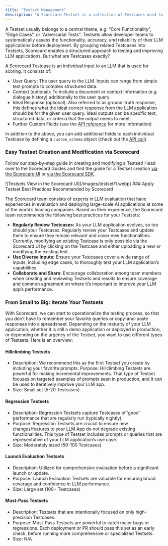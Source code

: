 ```yaml
---
title: "Testset Management"
description: "A Scorecard Testset is a collection of Testcases used to evaluate the performance of an LLM application across a variety of inputs and scenarios."
---
```


A Testset usually belongs to a central theme, e.g. “Core Functionality”, “Edge Cases”, or “Adversarial Tests”. Testsets allow developer teams to systematically assess the functionality, accuracy, and reliability of their LLM applications before deployment. By grouping related Testcases into Testsets, Scorecard enables a structured approach to testing and improving LLM applications. But what are Testcases exactly?

A Scorecard Testcase is an individual input to an LLM that is used for scoring. It consists of:

* User Query: The user query to the LLM. Inputs can range from simple text prompts to complex structured data.
* Context (optional): To include a document or context information (e.g. dialogue history) additionally to the user query.
* Ideal Response (optional): Also referred to as ground-truth response, this defines what the ideal correct response from the LLM application should be for the given user query. Ideal outputs can be specific text, structured data, or criteria that the output needs to meet.
* Further Custom Fields (see the [API reference](/api-reference) for more information)

In addition to the above, you can add additional fields to each individual Testcase by defining a `custom_schema` object (check out the [API call](/api-reference)).

### Easy Testset Creation and Modification via Scorecard

Follow our step-by-step guide in creating and modifying a Testset! Head over to the Scorecard Guides and find the guide for a Testset creation [via the Scorecard UI](/docs/documentation/how-to-use-scorecard/guides/create-a-testset/using-the-testset-ui) or [via the Scorecard SDK](/docs/documentation/how-to-use-scorecard/guides/create-a-testset/using-the-scorecard-sdk).
<Frame caption="Testsets View in the Scorecard UI">
![Testsets View in the Scorecard UI](/images/testset/1.webp)
</Frame>
### Apply Testset Best Practices Recommended by Scorecard

The Scorecard team consists of experts in LLM evaluation that have experiences in evaluation and deploying large-scale AI applications at some of the world’s leading companies. Based on their experience, the Scorecard team recommends the following best practices for your Testsets:

* **Regularly Review Testcases:** As your LLM application evolves, so too should your Testcases. Regularly review your Testcases and update them to ensure they remain relevant and cover new functionalities. Currently, modifying an existing Testcase is only possible via the Scorecard UI by clicking on the Testcase and either uploading a new or modifying the existing text.
* **Use Diverse Inputs:** Ensure your Testcases cover a wide range of inputs, including edge cases, to thoroughly test your LLM application’s capabilities.
* **Collaborate and Share:** Encourage collaboration among team members when creating and reviewing Testsets and results to ensure coverage and common agreement on where it’s important to improve your LLM app’s performance.

### From Small to Big: Iterate Your Testsets

With Scorecard, we can start to operationalize the testing process, so that you don’t have to remember your favorite queries or copy-and-paste responses into a spreadsheet. Depending on the maturity of your LLM application, whether it is still a demo application or deployed in production, or depending on the urgency of the Testset, you want to use different types of Testsets. Here is an overview:

#### Hillclimbing Testsets

* Description: We recommend this as the first Testset you create by including your favorite prompts. Purpose: Hillclimbing Testsets are powerful for making incremental improvements. That type of Testset focuses on targeted examples of prompts seen in production, and it can be used to iteratively improve your LLM app.
* Size: Small set (5-20 Testcases)

#### Regression Testsets

* Description: Regression Testsets capture Testcases of ‘good’ performance that are regularly run (typically nightly).
* Purpose: Regression Testsets are crucial to ensure new changes/features to your LLM App do not degrade existing functionalities. This type of Testset includes prompts or queries that are representative of your LLM application’s use case.
* Size: Moderately sized (50-100 Testcases)

#### Launch Evaluation Testsets

* Description: Utilized for comprehensive evaluation before a significant launch or update.
* Purpose: Launch Evaluation Testsets are valuable for ensuring broad coverage and confidence in LLM performance.
* Size: Large set (100+ Testcases)

#### Must-Pass Testsets

* Description: Testsets that are intentionally focused on only high-precision Testcases.
* Purpose: Must-Pass Testsets are powerful to catch major bugs or regressions. Each deployment or PR should pass this set as an early check, before running more comprehensive or specialized Testsets.
* Size: N/A
